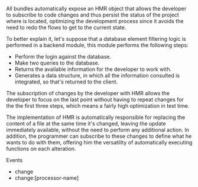 
<Title>HMR</Title>

All bundles automatically expose an HMR object that allows the developer to subscribe to code changes and thus persist the status of the project where is located, optimizing the development process since it avoids the need to redo the flows to get to the current state.

To better explain it, let's suppose that a database element filtering logic is performed in a backend module, this module performs the following steps:

-   Perform the login against the database.
-   Make two queries to the database.
-   Returns the available information for the developer to work with.
-   Generates a data structure, in which all the information consulted is integrated, so that's returned to the client.

The subscription of changes by the developer with HMR allows the developer to focus on the last point without having to repeat changes for the the first three steps, which means a fairly high optimization in test time.

The implementation of HMR is automatically responsible for replacing the content of a file at the same time it's changed, leaving the update immediately available, without the need to perform any additional action. In addition, the programmer can subscribe to these changes to define what he wants to do with them, offering him the versatility of automatically executing functions on each alteration.

<SubTitle>Events</SubTitle>

-   change
-   change:[processor-name]
